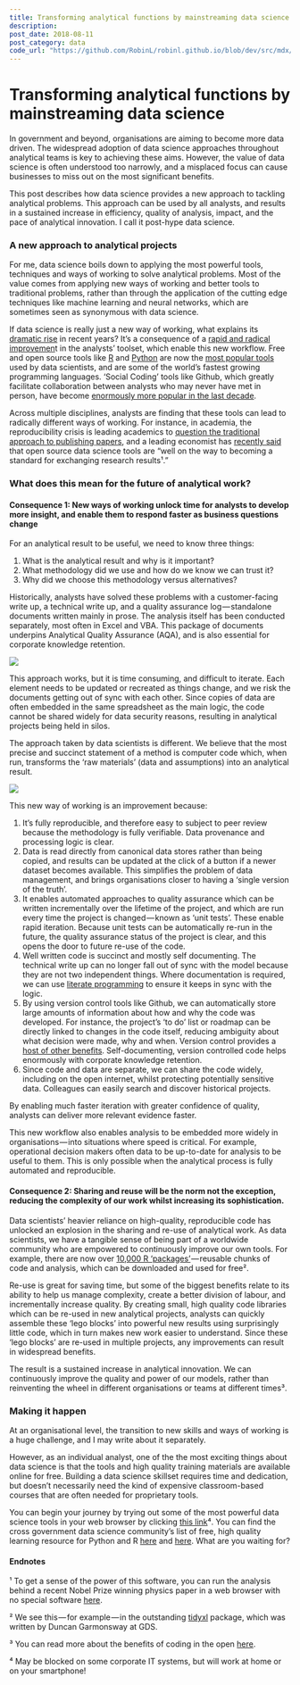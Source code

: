 ```yaml
---
title: Transforming analytical functions by mainstreaming data science
description:
post_date: 2018-08-11
post_category: data
code_url: "https://github.com/RobinL/robinl.github.io/blob/dev/src/mdx/transforming_analytical_functions.mdx"
---
```



# Transforming analytical functions by mainstreaming data science

In government and beyond, organisations are aiming to become more data driven. The widespread adoption of data science approaches throughout analytical teams is key to achieving these aims. However, the value of data science is often understood too narrowly, and a misplaced focus can cause businesses to miss out on the most significant benefits.

This post describes how data science provides a new approach to tackling analytical problems. This approach can be used by all analysts, and results in a sustained increase in efficiency, quality of analysis, impact, and the pace of analytical innovation. I call it post-hype data science.

### **A new approach to analytical projects**

For me, data science boils down to applying the most powerful tools, techniques and ways of working to solve analytical problems. Most of the value comes from applying new ways of working and better tools to traditional problems, rather than through the application of the cutting edge techniques like machine learning and neural networks, which are sometimes seen as synonymous with data science.

If data science is really just a new way of working, what explains its [dramatic rise](https://trends.google.com/trends/explore?date=all&q=%22data%20science%22) in recent years? It’s a consequence of a [rapid and radical improvemen](https://beta.observablehq.com/@robinl/relative-popularity-of-analytical-software-using-google-t)t in the analysts’ toolset, which enable this new workflow. Free and open source tools like [R](https://stackoverflow.blog/2017/10/10/impressive-growth-r/) and [Python](https://stackoverflow.blog/2017/10/10/impressive-growth-r/) are now the [most popular tools](https://www.kaggle.com/surveys/2017#what) used by data scientists, and are some of the world’s fastest growing programming languages. ‘Social Coding’ tools like Github, which greatly facilitate collaboration between analysts who may never have met in person, have become [enormously more popular in the last decade](https://trends.google.com/trends/explore?date=all&q=github).

Across multiple disciplines, analysts are finding that these tools can lead to radically different ways of working. For instance, in academia, the reproducibility crisis is leading academics to [question the traditional approach to publishing papers](https://www.theatlantic.com/science/archive/2018/04/the-scientific-paper-is-obsolete/556676/), and a leading economist has [recently said](https://paulromer.net/jupyter-mathematica-and-the-future-of-the-research-paper/) that open source data science tools are “well on the way to becoming a standard for exchanging research results¹.”

### **What does this mean for the future of analytical work?**

#### Consequence 1: New ways of working unlock time for analysts to develop more insight, and enable them to respond faster as business questions change

For an analytical result to be useful, we need to know three things:

1.   What is the analytical result and why is it important?
2.   What methodology did we use and how do we know we can trust it?
3.   Why did we choose this methodology versus alternatives?

Historically, analysts have solved these problems with a customer-facing write up, a technical write up, and a quality assurance log — standalone documents written mainly in prose. The analysis itself has been conducted separately, most often in Excel and VBA. This package of documents underpins Analytical Quality Assurance (AQA), and is also essential for corporate knowledge retention.

![](https://cdn-images-1.medium.com/max/800/0*mvbbMCVnCQ3SWwdO)

This approach works, but it is time consuming, and difficult to iterate. Each element needs to be updated or recreated as things change, and we risk the documents getting out of sync with each other. Since copies of data are often embedded in the same spreadsheet as the main logic, the code cannot be shared widely for data security reasons, resulting in analytical projects being held in silos.

The approach taken by data scientists is different. We believe that the most precise and succinct statement of a method is computer code which, when run, transforms the ‘raw materials’ (data and assumptions) into an analytical result.

![](https://cdn-images-1.medium.com/max/800/1*gk2a9n7T4irY6HIglKfjBw.png)

This new way of working is an improvement because:

1. It’s fully reproducible, and therefore easy to subject to peer review because the methodology is fully verifiable. Data provenance and processing logic is clear.
1. Data is read directly from canonical data stores rather than being copied, and results can be updated at the click of a button if a newer dataset becomes available. This simplifies the problem of data management, and brings organisations closer to having a ‘single version of the truth’.
1. It enables automated approaches to quality assurance which can be written incrementally over the lifetime of the project, and which are run every time the project is changed — known as ‘unit tests’. These enable rapid iteration. Because unit tests can be automatically re-run in the future, the quality assurance status of the project is clear, and this opens the door to future re-use of the code.
1. Well written code is succinct and mostly self documenting. The technical write up can no longer fall out of sync with the model because they are not two independent things. Where documentation is required, we can use [literate programming](http://www.datacarpentry.org/rr-literate-programming/03-explore-knitr/) to ensure it keeps in sync with the logic.
1. By using version control tools like Github, we can automatically store large amounts of information about how and why the code was developed. For instance, the project’s ‘to do’ list or roadmap can be directly linked to changes in the code itself, reducing ambiguity about what decision were made, why and when. Version control provides a [host of other benefits](https://moj-analytical-services.github.io/platform_user_guidance/annexes.html#what-are-the-benefits-of-github-and-why-do-we-recommend-it). Self-documenting, version controlled code helps enormously with corporate knowledge retention.
1. Since code and data are separate, we can share the code widely, including on the open internet, whilst protecting potentially sensitive data. Colleagues can easily search and discover historical projects.

By enabling much faster iteration with greater confidence of quality, analysts can deliver more relevant evidence faster.

This new workflow also enables analysis to be embedded more widely in organisations — into situations where speed is critical. For example, operational decision makers often data to be up-to-date for analysis to be useful to them. This is only possible when the analytical process is fully automated and reproducible.

#### **Consequence 2: Sharing and reuse will be the norm not the exception, reducing the complexity of our work whilst increasing its sophistication.**

Data scientists’ heavier reliance on high-quality, reproducible code has unlocked an explosion in the sharing and re-use of analytical work. As data scientists, we have a tangible sense of being part of a worldwide community who are empowered to continuously improve our own tools. For example, there are now over [10,000 R ‘packages’](https://cran.r-project.org/web/packages/available_packages_by_name.html) — reusable chunks of code and analysis, which can be downloaded and used for free².

Re-use is great for saving time, but some of the biggest benefits relate to its ability to help us manage complexity, create a better division of labour, and incrementally increase quality. By creating small, high quality code libraries which can be re-used in new analytical projects, analysts can quickly assemble these ‘lego blocks’ into powerful new results using surprisingly little code, which in turn makes new work easier to understand. Since these ‘lego blocks’ are re-used in multiple projects, any improvements can result in widespread benefits.

The result is a sustained increase in analytical innovation. We can continuously improve the quality and power of our models, rather than reinventing the wheel in different organisations or teams at different times³.

### Making it happen

At an organisational level, the transition to new skills and ways of working is a huge challenge, and I may write about it separately.

However, as an individual analyst, one of the the most exciting things about data science is that the tools and high quality training materials are available online for free. Building a data science skillset requires time and dedication, but doesn’t necessarily need the kind of expensive classroom-based courses that are often needed for proprietary tools.

You can begin your journey by trying out some of the most powerful data science tools in your web browser by clicking [this link](http://jupyter.org/try)⁴. You can find the cross government data science community’s list of free, high quality learning resource for Python and R [here](https://docs.google.com/document/d/1aAeiiXhrAVZPVrbKK3k6ELxbZyeKuTHnr2-pCIyAtfQ/edit#) and [here](https://docs.google.com/document/d/1R4hBMf26T9HEnCdVz56PpZhwiCv5RhberYL3BxOSKsA/edit). What are you waiting for?

#### Endnotes

¹ To get a sense of the power of this software, you can run the analysis behind a recent Nobel Prize winning physics paper in a web browser with no special software [here](https://losc.ligo.org/tutorials).

² We see this — for example — in the outstanding [tidyxl](https://github.com/nacnudus/tidyxl) package, which was written by Duncan Garmonsway at GDS.

³ You can read more about the benefits of coding in the open [here](https://mojdigital.blog.gov.uk/2017/02/21/why-we-code-in-the-open/).

⁴ May be blocked on some corporate IT systems, but will work at home or on your smartphone!